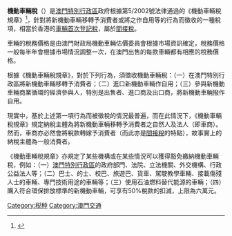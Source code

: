 '''機動車輛稅'''（{{lang-pt|Imposto sobre Veículos Motorizados}}）是[[澳門特別行政區|澳門特別行政區]]政府根據第5/2002號法律通過的《機動車輛稅規章》<ref name=r1>{{Cite web |url=http://bo.io.gov.mo/bo/i/2002/24/lei05_cn.asp |title=澳門印務局《機動車輛稅規章》 |access-date=2014-09-23 |archive-date=2020-11-20 |archive-url=https://web.archive.org/web/20201120155001/https://bo.io.gov.mo/bo/i/2002/24/lei05_cn.asp |dead-url=no }}</ref>，針對將新機動車輛移轉予消費者或將之作自用等的行為而徵收的一種稅項，相當於香港的[[車輛首次登記稅|車輛首次登記稅]]，屬於[[間接稅|間接稅]]。

車輛的稅務價格是由澳門財政局機動車輛估價委員會根據市場資訊確定，稅務價格一般每半年會根據市場情況調整一次，在澳門出售的每款車輛都有相應的稅務價格。

根據《機動車輛稅規章》，對於下列行為，須徵收機動車輛稅：（一）在澳門特別行政區將新機動車輛移轉予消費者；（二）進口新機動車輛作自用；（三）參與新機動車輛商業循環的經濟參與人，特別是出售者、進口商及出口商，將新機動車輛撥作自用。

現實中，基於上述第一項行為而被徵稅的情況最普遍，而在此情況下，《機動車輛稅規章》規定納稅主體為將新機動車輛移轉予消費者之自然人及法人（即車商）。然而，車商亦必然會將稅款轉嫁予消費者（而此亦是[[間接稅|間接稅]]的特點），故事實上的納稅主體為一般消費者。

《機動車輛稅規章》亦規定了某些機構或在某些情況可以獲得豁免繳納機動車輛稅，例如：（一）[[澳門特別行政區|澳門特別行政區]]的政府部門、法院、立法機關、外交機構、行政公益法人等；（二）巴士、的士、校巴、旅遊巴、貨車、駕駛教學車輛、接載傷殘人士的車輛、專門技術用途的車輛等；（三）使用石油燃料替代能源的車輛；（四）購入符合環保排放標準的新機動車輛，可享有50%稅款的扣減，上限為六萬元。

[[Category:税种|Category:税种]]
[[Category:澳門交通|Category:澳門交通]]
